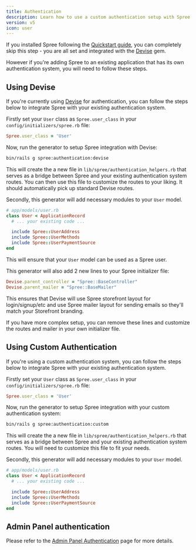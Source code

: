 ```yaml
---
title: Authentication
description: Learn how to use a custom authentication setup with Spree
version: v5
icon: user
---
```


If you installed Spree following the [Quickstart guide](/developer/quickstart), you can completely skip this step - you are all set and integrated with the [Devise](https://github.com/plataformatec/devise) gem.

However if you're adding Spree to an existing application that has its own authentication system, you will need to follow these steps.

## Using Devise

If you're currently using [Devise](https://github.com/plataformatec/devise) for authentication, you can follow the steps below to integrate Spree with your existing authentication system.

Firstly set your `User` class as `Spree.user_class` in your `config/initializers/spree.rb` file:

```ruby
Spree.user_class = 'User'
```

Now, run the generator to setup Spree integration with Devise:

```bash
bin/rails g spree:authentication:devise
```

This will create the a new file in `lib/spree/authentication_helpers.rb` that serves as a bridge between Spree and your existing authentication system routes. You can then use this file to customize the routes to your liking. It should automatically pick up standard Devise routes.

Secondly, this generator will add necessary modules to your `User` model.

```ruby
# app/models/user.rb
class User < ApplicationRecord
  # ... your existing code ...

  include Spree::UserAddress
  include Spree::UserMethods
  include Spree::UserPaymentSource
end
```

This will ensure that your `User` model can be used as a Spree user.

This generator will also add 2 new lines to your Spree initializer file:

```ruby
Devise.parent_controller = "Spree::BaseController"
Devise.parent_mailer = "Spree::BaseMailer"
```

This ensures that Devise will use Spree storefront layout for login/signup/etc and use Spree mailer layout for sending emails so they'll match your Storefront branding.

If you have more complex setup, you can remove these lines and customize the routes and mailer in your own initializer file.

## Using Custom Authentication

If you're using a custom authentication system, you can follow the steps below to integrate Spree with your existing authentication system.

Firstly set your `User` class as `Spree.user_class` in your `config/initializers/spree.rb` file:

```ruby
Spree.user_class = 'User'
```

Now, run the generator to setup Spree integration with your custom authentication system:

```bash
bin/rails g spree:authentication:custom
```

This will create the a new file in `lib/spree/authentication_helpers.rb` that serves as a bridge between Spree and your existing authentication system routes. You will need to customize this file to fit your needs.

Secondly, this generator will add necessary modules to your `User` model.

```ruby
# app/models/user.rb
class User < ApplicationRecord
  # ... your existing code ...

  include Spree::UserAddress
  include Spree::UserMethods
  include Spree::UserPaymentSource
end
```

## Admin Panel authentication

Please refer to the [Admin Panel Authentication](/developer/admin/authentication) page for more details.
